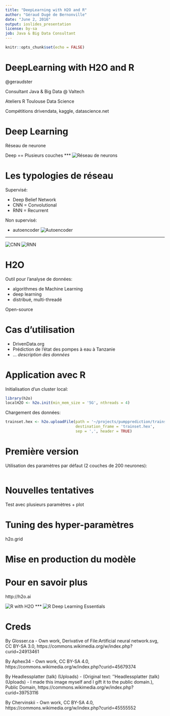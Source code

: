 ```yaml
---
title: "DeepLearning with H2O and R"
author: "Géraud Dugé de Bernonville"
date: "June 2, 2016"
output: ioslides_presentation
license: by-sa
job: Java & Big Data Consultant
---
```


```r
knitr::opts_chunk$set(echo = FALSE)
```

DeepLearning with H2O and R
========================================================
@geraudster

Consultant Java & Big Data @ Valtech

Ateliers R Toulouse Data Science

Compétitions drivendata, kaggle, datascience.net

Deep Learning
========================================================

Réseau de neurone

Deep == Plusieurs couches
***
![Réseau de neurons](Colored_neural_network.svg)


Les typologies de réseau
========================================================

Supervisé: 

* Deep Belief Network
* CNN = Convolutional
* RNN = Recurrent

Non supervisé:

* autoencoder
![Autoencoder](Autoencoder_structure.png)

***
![CNN](Typical_cnn.png)
![RNN](Lstm_block.svg)

H2O
========================================================

Outil pour l'analyse de données:

* algorithmes de Machine Learning
* deep learning
* distribué, multi-threadé

Open-source

Cas d'utilisation
========================================================

* DrivenData.org
* Prédiction de l'état des pompes à eau à Tanzanie
* ... _description des données_


Application avec R
========================================================

Initialisation d'un cluster local:
```r
library(h2o)
localH2O <- h2o.init(min_mem_size = '5G', nthreads = 4)
```

Chargement des données:
```r
trainset.hex <- h2o.uploadFile(path = '~/projects/pumpprediction/trainset_values.csv',
                               destination_frame = 'trainset.hex',
                               sep = ',', header = TRUE)
```

Première version
========================================================

Utilisation des paramètres par défaut (2 couches de 200 neurones):
```r

```

Nouvelles tentatives
========================================================

Test avec plusieurs paramètres + plot

Tuning des hyper-paramètres
========================================================

h2o.grid

Mise en production du modèle
========================================================

Pour en savoir plus
========================================================

http://h2o.ai

![R with H2O](r-booklet-cover.png)
***
![R Deep Learning Essentials](R\ Deep\ Learning\ Essentials.png)


Creds
========================================================

By Glosser.ca - Own work, Derivative of File:Artificial neural network.svg, CC BY-SA 3.0, https://commons.wikimedia.org/w/index.php?curid=24913461

By Aphex34 - Own work, CC BY-SA 4.0, https://commons.wikimedia.org/w/index.php?curid=45679374

By Headlessplatter (talk) (Uploads) - (Original text: ''Headlessplatter (talk) (Uploads) - I made this image myself and I gift it to the public domain.), Public Domain, https://commons.wikimedia.org/w/index.php?curid=39753116

By Chervinskii - Own work, CC BY-SA 4.0, https://commons.wikimedia.org/w/index.php?curid=45555552
